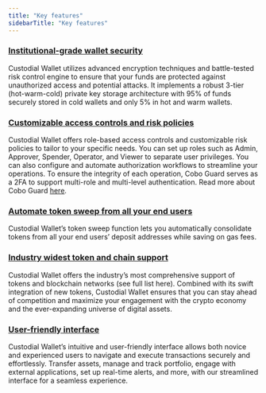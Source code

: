```yaml
---
title: "Key features"
sidebarTitle: "Key features"
---
```



### <u>**Institutional-grade wallet security**</u>

Custodial Wallet utilizes advanced encryption techniques and battle-tested risk control engine to ensure that your funds are protected against unauthorized access and potential attacks.  It implements a robust 3-tier (hot-warm-cold) private key storage architecture with 95% of funds securely stored in cold wallets and only 5% in hot and warm wallets.

### <u>**Customizable access controls and risk policies**</u>

Custodial Wallet offers role-based access controls and customizable risk policies to tailor to your specific needs. You can set up roles such as Admin, Approver, Spender, Operator, and Viewer to separate user privileges. You can also configure and automate authorization workflows to streamline your operations. To ensure the integrity of each operation, Cobo Guard serves as a 2FA to support multi-role and multi-level authentication. Read more about Cobo Guard [here](/cobo-guard/introduction-to-cobo-guard/what-is-cobo-guard).

### <u>**Automate token sweep from all your end users**</u>

Custodial Wallet’s token sweep function lets you automatically consolidate tokens from all your end users’ deposit addresses while saving on gas fees.

### <u>**Industry widest token and chain support**</u>

Custodial Wallet offers the industry’s most comprehensive support of tokens and blockchain networks (see full list here). Combined with its swift integration of new tokens, Custodial Wallet ensures that you can stay ahead of competition and maximize your engagement with the crypto economy and the ever-expanding universe of digital assets.

### <u>**User-friendly interface**</u>

Custodial Wallet’s intuitive and user-friendly interface allows both novice and experienced users to navigate and execute transactions securely and effortlessly. Transfer assets, manage and track portfolio, engage with external applications, set up real-time alerts, and more, with our streamlined interface for a seamless experience.
